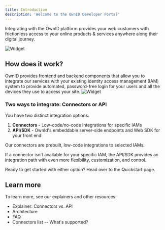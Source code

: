 ```yaml
---
title: Introduction
description: 'Welcome to the OwnID Developer Portal'
---
```

Integrating with the OwnID platform provides your web customers with frictionless access to your online products & services anywhere along their digital journey. 

<img
  src="/images/oi_widget.png"
  alt="Widget"
/>

## How does it work?

OwnID provides frontend and backend components that allow you to integrate our services with your existing identity access management (<Tooltip tip="Identity and Access Management. Synonymous with Id management systems, IdM.">IAM</Tooltip>) system to provide automated, password-free login for your users and all the devices they use to access your site.
<img
  src="/images/oi_simplearch.png"
  alt="Widget"
/>

### Two ways to integrate: Connectors or API

You have two distinct integration options:
1.  **Connectors** - Low-code/no-code integrations for specific <Tooltip tip="Identity and Access Management Synonymous with Id management systems, IdM.">IAM</Tooltip>s 
2.  **API/SDK** - OwnId's embeddable server-side endpoints and Web SDK for your front end  

Our connectors are prebuilt, low-code integrations to selected IAMs. 

If a connector isn't available for your specific IAM, the API/SDK provides an integration path with even more flexibility, customization, and control.

Ready to get started with either option? Head over to the Quickstart page.
## Learn more

To learn more, see our explainers and other resources:
- Explainer: Connectors vs. API
- Architecture
- FAQ
- Connectors list -- What's supported?


 


